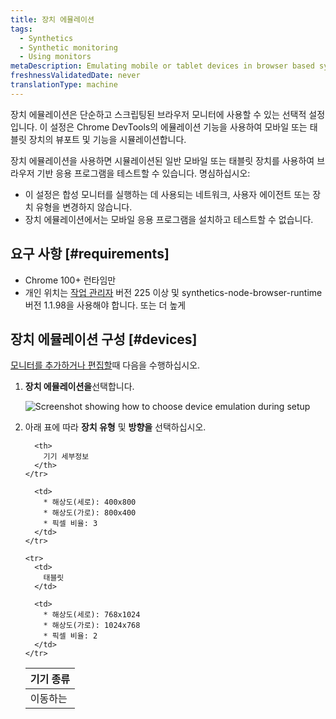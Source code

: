 ```yaml
---
title: 장치 에뮬레이션
tags:
  - Synthetics
  - Synthetic monitoring
  - Using monitors
metaDescription: Emulating mobile or tablet devices in browser based synthetic monitors
freshnessValidatedDate: never
translationType: machine
---
```


장치 에뮬레이션은 단순하고 스크립팅된 브라우저 모니터에 사용할 수 있는 선택적 설정입니다. 이 설정은 Chrome DevTools의 에뮬레이션 기능을 사용하여 모바일 또는 태블릿 장치의 뷰포트 및 기능을 시뮬레이션합니다.

장치 에뮬레이션을 사용하면 시뮬레이션된 일반 모바일 또는 태블릿 장치를 사용하여 브라우저 기반 응용 프로그램을 테스트할 수 있습니다. 명심하십시오:

* 이 설정은 합성 모니터를 실행하는 데 사용되는 네트워크, 사용자 에이전트 또는 장치 유형을 변경하지 않습니다.
* 장치 에뮬레이션에서는 모바일 응용 프로그램을 설치하고 테스트할 수 없습니다.

## 요구 사항 [#requirements]

* Chrome 100+ 런타임만
* 개인 위치는 [작업 관리자](/docs/synthetics/synthetic-monitoring/private-locations/job-manager-transition-guide) 버전 225 이상 및 synthetics-node-browser-runtime 버전 1.1.98을 사용해야 합니다. 또는 더 높게

## 장치 에뮬레이션 구성 [#devices]

[모니터를 추가하거나 편집할](/docs/synthetics/synthetic-monitoring/using-monitors/add-edit-monitors)때 다음을 수행하십시오.

1. **장치 에뮬레이션을**선택합니다.

   <img
     title="Screenshot showing how to choose device emulation during setup"
     alt="Screenshot showing how to choose device emulation during setup"
     src="/images/synthetic_screenshot-crop_device-emulation.webp"
   />

2. 아래 표에 따라 **장치 유형** 및 **방향을** 선택하십시오.

   <table>
     <thead>
       <tr>
         <th style={{ width: "200px" }}>
           기기 종류
         </th>

         <th>
           기기 세부정보
         </th>
       </tr>
     </thead>

     <tbody>
       <tr>
         <td>
           이동하는
         </td>

         <td>
           * 해상도(세로): 400x800
           * 해상도(가로): 800x400
           * 픽셀 비율: 3
         </td>
       </tr>

       <tr>
         <td>
           태블릿
         </td>

         <td>
           * 해상도(세로): 768x1024
           * 해상도(가로): 1024x768
           * 픽셀 비율: 2
         </td>
       </tr>
     </tbody>
   </table>
